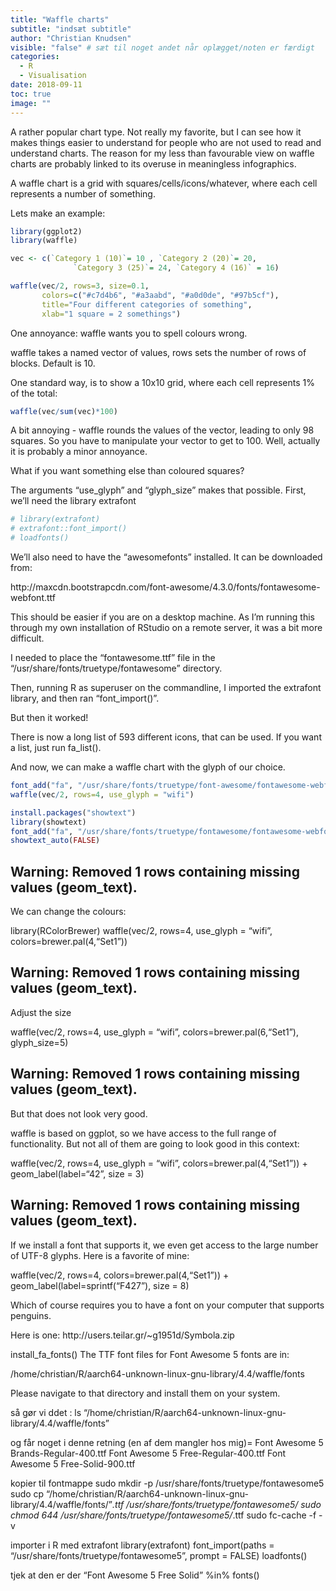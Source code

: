 ```yaml
---
title: "Waffle charts"
subtitle: "indsæt subtitle"
author: "Christian Knudsen"
visible: "false" # sæt til noget andet når oplægget/noten er færdigt
categories:
  - R
  - Visualisation
date: 2018-09-11
toc: true
image: ""
---
```

A rather popular chart type. Not really my favorite, but I can see how it makes things easier to understand for people who are not used to read and understand charts. The reason for my less than favourable view on waffle charts are probably linked to its overuse in meaningless infographics.

A waffle chart is a grid with squares/cells/icons/whatever, where each cell represents a number of something.

Lets make an example:
```r
library(ggplot2)
library(waffle)
```

```r
vec <- c(`Category 1 (10)`= 10 , `Category 2 (20)`= 20,
              `Category 3 (25)`= 24, `Category 4 (16)` = 16)

waffle(vec/2, rows=3, size=0.1, 
       colors=c("#c7d4b6", "#a3aabd", "#a0d0de", "#97b5cf"), 
       title="Four different categories of something", 
       xlab="1 square = 2 somethings")

```





One annoyance: waffle wants you to spell colours wrong.

waffle takes a named vector of values, rows sets the number of rows of blocks. Default is 10.

One standard way, is to show a 10x10 grid, where each cell represents 1% of the total:

```r
waffle(vec/sum(vec)*100)
```



A bit annoying - waffle rounds the values of the vector, leading to only 98 squares. So you have to manipulate your vector to get to 100. Well, actually it is probably a minor annoyance.

What if you want something else than coloured squares?

The arguments “use_glyph” and “glyph_size” makes that possible.
First, we'll need the library extrafont

```r
# library(extrafont)
# extrafont::font_import()
# loadfonts()

```



We'll also need to have the “awesomefonts” installed. It can be downloaded from:

http://maxcdn.bootstrapcdn.com/font-awesome/4.3.0/fonts/fontawesome-webfont.ttf

This should be easier if you are on a desktop machine. As I'm running this through my own installation of RStudio on a remote server, it was a bit more difficult.

I needed to place the “fontawesome.ttf” file in the “/usr/share/fonts/truetype/fontawesome” directory.

Then, running R as superuser on the commandline, I imported the extrafont library, and then ran “font_import()”.

But then it worked!

There is now a long list of 593 different icons, that can be used. If you want a list, just run fa_list().

And now, we can make a waffle chart with the glyph of our choice.


```r
font_add("fa", "/usr/share/fonts/truetype/font-awesome/fontawesome-webfont.ttf")
waffle(vec/2, rows=4, use_glyph = "wifi")

install.packages("showtext")
library(showtext)
font_add("fa", "/usr/share/fonts/truetype/fontawesome/fontawesome-webfont.ttf")
showtext_auto(FALSE)
```


## Warning: Removed 1 rows containing missing values (geom_text).


We can change the colours:

library(RColorBrewer)
waffle(vec/2, rows=4, use_glyph = "wifi", colors=brewer.pal(4,"Set1"))

## Warning: Removed 1 rows containing missing values (geom_text).


Adjust the size

waffle(vec/2, rows=4, use_glyph = "wifi", colors=brewer.pal(6,"Set1"), glyph_size=5)

## Warning: Removed 1 rows containing missing values (geom_text).



But that does not look very good.

waffle is based on ggplot, so we have access to the full range of functionality. But not all of them are going to look good in this context:

waffle(vec/2, rows=4, use_glyph = "wifi", colors=brewer.pal(4,"Set1")) +
  geom_label(label="42", size = 3)

## Warning: Removed 1 rows containing missing values (geom_text).


If we install a font that supports it, we even get access to the large number of UTF-8 glyphs. Here is a favorite of mine:

waffle(vec/2, rows=4, colors=brewer.pal(4,"Set1")) +
  geom_label(label=sprintf("\U1F427"), size = 8)


Which of course requires you to have a font on your computer that supports penguins.

Here is one:
http://users.teilar.gr/~g1951d/Symbola.zip



install_fa_fonts()
The TTF font files for Font Awesome 5 fonts are in:

/home/christian/R/aarch64-unknown-linux-gnu-library/4.4/waffle/fonts

Please navigate to that directory and install them on your system.

så gør vi ddet : 
ls "/home/christian/R/aarch64-unknown-linux-gnu-library/4.4/waffle/fonts"

og får noget i denne retning (en af dem mangler hos mig)=
Font Awesome 5 Brands-Regular-400.ttf
Font Awesome 5 Free-Regular-400.ttf
Font Awesome 5 Free-Solid-900.ttf

kopier til fontmappe
sudo mkdir -p /usr/share/fonts/truetype/fontawesome5
sudo cp "/home/christian/R/aarch64-unknown-linux-gnu-library/4.4/waffle/fonts/"*.ttf /usr/share/fonts/truetype/fontawesome5/
sudo chmod 644 /usr/share/fonts/truetype/fontawesome5/*.ttf
sudo fc-cache -f -v

importer i R med extrafont
library(extrafont)
font_import(paths = "/usr/share/fonts/truetype/fontawesome5", prompt = FALSE)
loadfonts()

tjek at den er der
"Font Awesome 5 Free Solid" %in% fonts()

